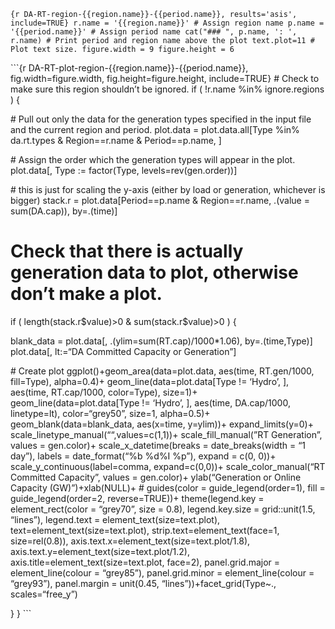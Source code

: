 
```{r DA-RT-region-{{region.name}}-{{period.name}}, results='asis', include=TRUE}
r.name = '{{region.name}}' # Assign region name
p.name = '{{period.name}}' # Assign period name
cat("### ", p.name, ': ', r.name) # Print period and region name above the plot
text.plot=11 # Plot text size.
figure.width = 9
figure.height = 6
```

```{r DA-RT-plot-region-{{region.name}}-{{period.name}}, fig.width=figure.width, fig.height=figure.height, include=TRUE}
# Check to make sure this region shouldn't be ignored.
if ( !r.name %in% ignore.regions ) {
  
  # Pull out only the data for the generation types specified in the input file and the current region and period.
  plot.data = plot.data.all[Type %in% da.rt.types & Region==r.name & Period==p.name, ]
  
  # Assign the order which the generation types will appear in the plot.
  plot.data[, Type := factor(Type, levels=rev(gen.order))]
  
  # this is just for scaling the y-axis (either by load or generation, whichever is bigger)
  stack.r = plot.data[Period==p.name & Region==r.name, .(value = sum(DA.cap)), by=.(time)]

# Check that there is actually generation data to plot, otherwise don't make a plot.
if ( length(stack.r$value)>0 & sum(stack.r$value)>0 ) {

  blank_data = plot.data[, .(ylim=sum(RT.cap)/1000*1.06), by=.(time,Type)]
  plot.data[, lt:="DA Committed Capacity or \nForecasted Generation"]
  
  # Create plot
  ggplot()+geom_area(data=plot.data, aes(time, RT.gen/1000, fill=Type), alpha=0.4)+
    geom_line(data=plot.data[Type != 'Hydro', ], aes(time, RT.cap/1000, color=Type), size=1)+
    geom_line(data=plot.data[Type != 'Hydro', ], aes(time, DA.cap/1000, linetype=lt), color="grey50", size=1, alpha=0.5)+
    geom_blank(data=blank_data, aes(x=time, y=ylim))+
    expand_limits(y=0)+
    scale_linetype_manual("",values=c(1,1))+
    scale_fill_manual("RT Generation", values = gen.color)+
    scale_x_datetime(breaks = date_breaks(width = "1 day"), labels = date_format("%b %d\n%I %p"), expand = c(0, 0))+
    scale_y_continuous(label=comma, expand=c(0,0))+
    scale_color_manual("RT Committed Capacity", values = gen.color)+
    ylab("Generation or Online Capacity (GW)")+xlab(NULL)+
#     guides(color = guide_legend(order=1), fill = guide_legend(order=2, reverse=TRUE))+
    theme(legend.key = element_rect(color = "grey70", size = 0.8),
          legend.key.size = grid::unit(1.5, "lines"), 
          legend.text = element_text(size=text.plot), 
          text=element_text(size=text.plot), 
          strip.text=element_text(face=1, 
                                  size=rel(0.8)), 
          axis.text.x=element_text(size=text.plot/1.8), 
          axis.text.y=element_text(size=text.plot/1.2), 
          axis.title=element_text(size=text.plot, face=2),
          panel.grid.major = element_line(colour = "grey85"),
          panel.grid.minor = element_line(colour = "grey93"),
          panel.margin = unit(0.45, "lines"))+facet_grid(Type~., scales="free_y")
  
}
}
```
